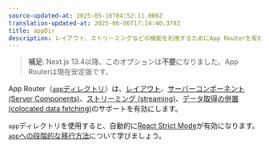 ```yaml
---
source-updated-at: 2025-05-16T04:52:11.000Z
translation-updated-at: 2025-06-06T17:14:40.378Z
title: appDir
description: レイアウト、ストリーミングなどの機能を利用するためにApp Routerを有効化します。
---
```


> **補足**: Next.js 13.4以降、このオプションは**不要**になりました。App Routerは現在安定版です。

App Router（[`app`ディレクトリ](/docs/app/building-your-application/routing)）は、[レイアウト](/docs/app/building-your-application/routing/pages-and-layouts)、[サーバーコンポーネント (Server Components)](/docs/app/building-your-application/rendering/server-components)、[ストリーミング (streaming)](/docs/app/building-your-application/routing/loading-ui-and-streaming)、[データ取得の併置 (colocated data fetching)](/docs/app/building-your-application/data-fetching)のサポートを有効にします。

`app`ディレクトリを使用すると、自動的に[React Strict Mode](https://react.dev/reference/react/StrictMode)が有効になります。[`app`への段階的な移行方法](/docs/app/building-your-application/upgrading/app-router-migration#migrating-from-pages-to-app)について学びましょう。